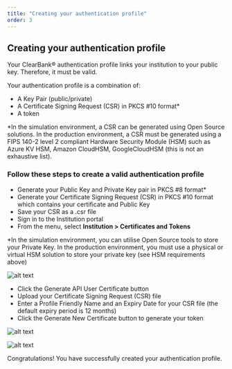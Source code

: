 ```yaml
---
title: "Creating your authentication profile"
order: 3
---
```


## Creating your authentication profile

Your ClearBank® authentication profile links your institution to your public key. Therefore, it must be valid.

Your authentication profile is a combination of:

- A Key Pair (public/private)
- A Certificate Signing Request (CSR) in PKCS #10 format*
- A token


*In the simulation environment, a CSR can be generated using Open Source solutions. In the production environment, a CSR must be generated using a FIPS 140-2 level 2 compliant Hardware Security Module (HSM) such as Azure KV HSM, Amazon CloudHSM, GoogleCloudHSM (this is not an exhaustive list).

### Follow these steps to create a valid authentication profile

- Generate your Public Key and Private Key pair in PKCS #8 format*
- Generate your Certificate Signing Request (CSR) in PKCS #10 format which contains your certificate and Public Key
- Save your CSR as a .csr file
- Sign in to the Institution portal
- From the menu, select **Institution > Certificates and Tokens**

*In the simulation environment, you can utilise Open Source tools to store your Private Key. In the production environment, you must use a physical or virtual HSM solution to store your private key (see HSM requirements above)

![alt text](/assets/images/GenerateToken_1.png "Certificates and Tokens page")

- Click the Generate API User Certificate button
- Upload your Certificate Signing Request (CSR) file
- Enter a Profile Friendly Name and an Expiry Date for your CSR file (the default expiry period is 12 months)
- Click the Generate New Certificate button to generate your token

![alt text](/assets/images/GenerateToken_2.png "Generate API Tokens")

![alt text](/assets/images/GenerateToken_3.png "View Tokens")

Congratulations! You have successfully created your authentication profile.
